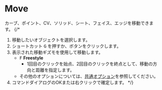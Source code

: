 

# Move

<Reference shortcut="G" command="Move" button="コマンドバー左" />

カーブ、ポイント、CV、ソリッド、シート、フェイス、エッジを移動できます。
{/* 
1. 移動したいオブジェクトを選択します。
2. ショートカット <kbd>G</kbd> を押すか、ボタンをクリックします。
3. 表示された移動ギズモを使用して移動します。
   - <kbd>F</kbd> **Freestyle**
      - 1回目のクリックを始点、2回目のクリックを終点として、移動の方向と距離を指定します。
   - その他のオプションについては、[共通オプション](common-options)を参照してください。
4. コマンドダイアログのOKまたは右クリックで確定します。
 */}


